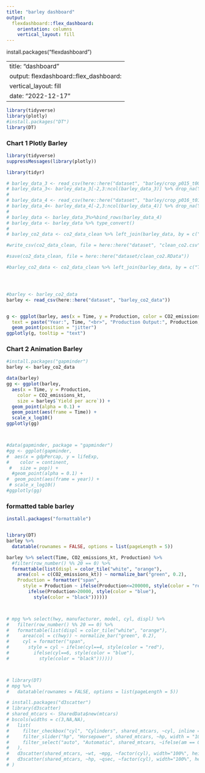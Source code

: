 ```yaml
---
title: "barley dashboard"
output: 
  flexdashboard::flex_dashboard:
    orientation: columns
    vertical_layout: fill
---
```

install.packages("flexdashboard")


---
title: "dashboard"
output: flexdashboard::flex_dashboard:
    vertical_layout: fill
date: "2022-12-17"
---



```r
library(tidyverse)
library(plotly)
#install.packages("DT")
library(DT)
```


### Chart 1 Plotly Barley
```r
library(tidyverse)
suppressMessages(library(plotly))

library(tidyr)

# barley_data_3 <- read_csv(here::here("dataset", "barley/crop_p015_t005.csv"),skip = 5)
# barley_data_3<- barley_data_3[-2,3:ncol(barley_data_3)] %>% drop_na(Year) %>% head(-1)
#
# barley_data_4 <- read_csv(here::here("dataset", "barley/crop_p016_t010.csv"),skip = 5)
# barley_data_4<- barley_data_4[-2,3:ncol(barley_data_4)] %>% drop_na(Year) %>% head(-1)
#
# barley_data <- barley_data_3%>%bind_rows(barley_data_4)
# barley_data <- barley_data %>% type_convert()
#
# barley_co2_data <- co2_data_clean %>% left_join(barley_data, by = c("Time" = "Year"))

#write_csv(co2_data_clean, file = here::here("dataset", "clean_co2.csv"))

#save(co2_data_clean, file = here::here("dataset/clean_co2.RData"))

#barley_co2_data <- co2_data_clean %>% left_join(barley_data, by = c("Time" = "Year"))




#barley <- barley_co2_data
barley <- read_csv(here::here("dataset", "barley_co2_data"))


g <- ggplot(barley, aes(x = Time, y = Production, color = CO2_emissions_kt,
  text = paste("Year:", Time, "<br>", "Production Output:", Production, "<br>", "GDP Growth Percent:", GDP_growth))) +
  geom_point(position = "jitter")
ggplotly(g, tooltip = "text")
```


### Chart 2 Animation Barley
```r
#install.packages("gapminder")
barley <- barley_co2_data

data(barley)
gg <- ggplot(barley,
  aes(x = Time, y = Production,
    color = CO2_emissions_kt,
    size = barley$`Yield per acre`)) +
  geom_point(alpha = 0.1) +
  geom_point(aes(frame = Time)) +
  scale_x_log10()
ggplotly(gg)



#data(gapminder, package = "gapminder")
#gg <- ggplot(gapminder,
#  aes(x = gdpPercap, y = lifeExp,
#    color = continent,
 #   size = pop)) +
  #geom_point(alpha = 0.1) +
#  geom_point(aes(frame = year)) +
 # scale_x_log10()
#ggplotly(gg)
```


### formatted table barley
```r
install.packages("formattable")


library(DT)
barley %>%
  datatable(rownames = FALSE, options = list(pageLength = 5))

barley %>% select(Time, CO2_emissions_kt, Production) %>%
  #filter(row_number() %% 20 == 0) %>%
  formattable(list(displ = color_tile("white", "orange"),
    area(col = c(CO2_emissions_kt)) ~ normalize_bar("green", 0.2),
    Production = formatter("span",
      style = Production ~ ifelse(Production<=200000, style(color = "red"),
        ifelse(Production>20000, style(color = "blue"),
          style(color = "black"))))))



# mpg %>% select(hwy, manufacturer, model, cyl, displ) %>%
#   filter(row_number() %% 20 == 0) %>%
#   formattable(list(displ = color_tile("white", "orange"),
#     area(col = c(hwy)) ~ normalize_bar("green", 0.2),
#     cyl = formatter("span",
#       style = cyl ~ ifelse(cyl==4, style(color = "red"),
#         ifelse(cyl==6, style(color = "blue"),
#           style(color = "black"))))))



# library(DT)
# mpg %>%
#   datatable(rownames = FALSE, options = list(pageLength = 5))


```





```r
# install.packages("d3scatter")
# library(d3scatter)
# shared_mtcars <- SharedData$new(mtcars)
# bscols(widths = c(3,NA,NA),
#   list(
#     filter_checkbox("cyl", "Cylinders", shared_mtcars, ~cyl, inline = TRUE),
#     filter_slider("hp", "Horsepower", shared_mtcars, ~hp, width = "100%"),
#     filter_select("auto", "Automatic", shared_mtcars, ~ifelse(am == 0, "Yes", "No"))
#   ),
#   d3scatter(shared_mtcars, ~wt, ~mpg, ~factor(cyl), width="100%", height=250),
#   d3scatter(shared_mtcars, ~hp, ~qsec, ~factor(cyl), width="100%", height=250)
# )
```

